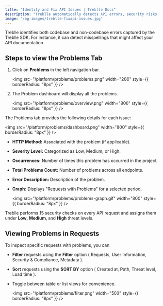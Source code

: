 ```yaml
---
title: "Identify and Fix API Issues | Treblle Docs"
description: "Treblle automatically detects API errors, security risks, and documentation issues. View, filter, and analyze problems in your API with categorized threat levels and real-time insights."
image: "/og-images/treblle-fixapi-issues.jpg"
---
```


Treblle identifies both codebase and non-codebase errors captured by the Treblle SDK. For instance, it can detect misspellings that might affect your API documentation. 


## Steps to view the Problems Tab

1. Click on **Problems** in the left navigation bar.

    <img
      src="/platform/problems/problems.png"
      width="200"
      style={{ borderRadius: "8px" }}
    />

2. The Problem dashboard will display all the problems.

    <img
      src="/platform/problems/overview.png"
      width="800"
      style={{ borderRadius: "8px" }}
    />

The Problems tab provides the following details for each issue:

  <img
    src="/platform/problems/dashboard.png"
    width="800"
    style={{ borderRadius: "8px" }}
  />

- **HTTP Method:** Associated with the problem (if applicable).
- **Severity Level:** Categorized as Low, Medium, or High.
- **Occurrences:** Number of times this problem has occurred in the project.
- **Total Problems Count:** Number of problems across all endpoints.
- **Error Description:** Description of the problem.
- **Graph:** Displays "Requests with Problems" for a selected period.

  <img
    src="/platform/problems/problems-graph.gif"
    width="800"
    style={{ borderRadius: "8px" }}
  />

Treblle performs 15 security checks on every API request and assigns them under **Low**, **Medium**, and **High** threat levels.

## Viewing Problems in Requests

To inspect specific requests with problems, you can:

- **Filter** requests using the **Filter** option ( Requests, User Information, Security & Compliance, Metadata ).
- **Sort** requests using the **SORT BY** option ( Created at, Path, Threat level, Load time ).
- Toggle between table or list views for convenience.

  <img
    src="/platform/problems/filter.png"
    width="500"
    style={{ borderRadius: "8px" }}
  />
